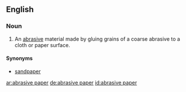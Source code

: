 ==English==

===Noun===
{{en-noun|-}}

# An [[abrasive]] material made by gluing grains of a coarse abrasive to a cloth or paper surface.

====Synonyms====
*[[sandpaper]]

[[ar:abrasive paper]]
[[de:abrasive paper]]
[[id:abrasive paper]]